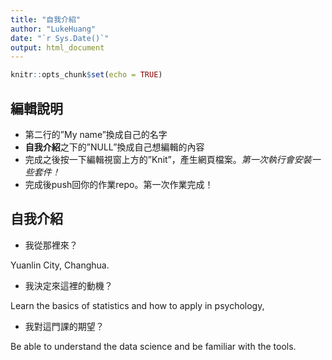 ```yaml
---
title: "自我介紹"
author: "LukeHuang"
date: "`r Sys.Date()`"
output: html_document
---
```


```r
knitr::opts_chunk$set(echo = TRUE)
```

## 編輯說明

- 第二行的"My name"換成自己的名字
- **自我介紹**之下的"NULL"換成自己想編輯的內容
- 完成之後按一下編輯視窗上方的"Knit"，產生網頁檔案。*第一次執行會安裝一些套件！*
- 完成後push回你的作業repo。第一次作業完成！

## 自我介紹

- 我從那裡來？ 

Yuanlin City, Changhua.

- 我決定來這裡的動機？

Learn the basics of statistics and how to apply in psychology,

- 我對這門課的期望？

Be able to understand the data science and be familiar with the tools.
